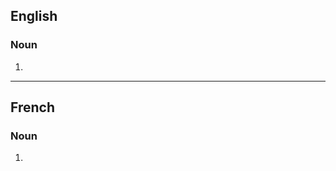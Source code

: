 ==English==

===Noun===
{{head|en|noun form}}

# {{plural of|dispositif|lang=en}}

----

==French==

===Noun===
{{head|fr|noun plural form|g=m}}

# {{plural of|dispositif|lang=fr}}